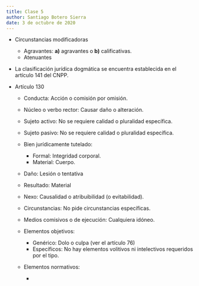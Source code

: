 ```yaml
---
title: Clase 5
author: Santiago Botero Sierra
date: 3 de octubre de 2020
---
```


+ Circunstancias modificadoras
	- Agravantes: **a)** agravantes o **b)** calificativas.
	- Atenuantes
+ La clasificación jurídica dogmática se encuentra establecida en el artículo
	141 del CNPP.

+ Artículo 130
	- Conducta: Acción o comisión por omisión.
	- Núcleo o verbo rector: Causar daño o alteración.
	- Sujeto activo: No se requiere calidad o pluralidad específica.
	- Sujeto pasivo: No se requiere calidad o pluralidad específica.
	- Bien jurídicamente tutelado:
		* Formal: Integridad corporal.
		* Material: Cuerpo.
	- Daño: Lesión o tentativa
	- Resultado: Material
	- Nexo: Causalidad o atribuibilidad (o evitabilidad).
	- Circunstancias: No pide circunstancias específicas.
	- Medios comisivos o de ejecución: Cualquiera idóneo.

	- Elementos objetivos:
		* Genérico: Dolo o culpa (ver el artículo 76)
		* Específicos: No hay elementos volitivos ni intelectivos requeridos por
			el tipo.
	- Elementos normativos:
		* 
